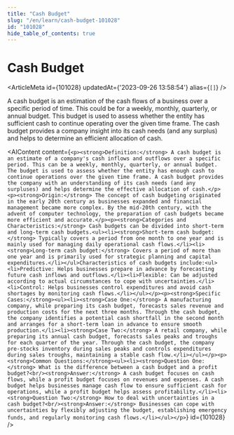 ```yaml
---
title: "Cash Budget"
slug: "/en/learn/cash-budget-101028"
id: "101028"
hide_table_of_contents: true
---
```



# Cash Budget

<ArticleMeta id={101028} updatedAt={'2023-09-26 13:58:54'} alias={`[]`} />
<div className='border-solid border-b border-t-0 my-4 border-[var(--ifm-color-gray-300)]' />

A cash budget is an estimation of the cash flows of a business over a specific period of time. This could be for a weekly, monthly, quarterly, or annual budget. This budget is used to assess whether the entity has sufficient cash to continue operating over the given time frame. The cash budget provides a company insight into its cash needs (and any surplus) and helps to determine an efficient allocation of cash.

<AIContent content={`<p><strong>Definition:</strong> A cash budget is an estimate of a company's cash inflows and outflows over a specific period. This can be a weekly, monthly, quarterly, or annual budget. The budget is used to assess whether the entity has enough cash to continue operations over the given time frame. A cash budget provides the company with an understanding of its cash needs (and any surpluses) and helps determine the effective allocation of cash.</p><p><strong>Origin:</strong> The concept of cash budgeting originated in the early 20th century as businesses expanded and financial management became more complex. By the mid-20th century, with the advent of computer technology, the preparation of cash budgets became more efficient and accurate.</p><p><strong>Categories and Characteristics:</strong> Cash budgets can be divided into short-term and long-term cash budgets.<ul><li><strong>Short-term cash budget:</strong> Typically covers a period from one month to one year and is mainly used for managing daily operational cash flows.</li><li><strong>Long-term cash budget:</strong> Covers a period of more than one year and is primarily used for strategic planning and capital expenditures.</li></ul>Characteristics of cash budgets include:<ul><li>Predictive: Helps businesses prepare in advance by forecasting future cash inflows and outflows.</li><li>Flexible: Can be adjusted according to actual circumstances to cope with uncertainties.</li><li>Control: Helps businesses control expenditures and avoid cash shortages by monitoring cash flows.</li></ul></p><p><strong>Specific Cases:</strong><ul><li><strong>Case One:</strong> A manufacturing company, while preparing its cash budget, forecasts sales revenue and production costs for the next three months. Through the cash budget, the company identifies a potential cash shortfall in the second month and arranges for a short-term loan in advance to ensure smooth production.</li><li><strong>Case Two:</strong> A retail company, while preparing its annual cash budget, forecasts sales peaks and troughs for each quarter of the year. Through the cash budget, the company pre-stocks inventory during sales peaks and controls expenditures during sales troughs, maintaining a stable cash flow.</li></ul></p><p><strong>Common Questions:</strong><ul><li><strong>Question One:</strong> What is the difference between a cash budget and a profit budget?<br/><strong>Answer:</strong> A cash budget focuses on cash flows, while a profit budget focuses on revenues and expenses. A cash budget helps businesses manage cash flow to ensure sufficient cash for operations, while a profit budget helps assess profitability.</li><li><strong>Question Two:</strong> How to deal with uncertainties in a cash budget?<br/><strong>Answer:</strong> Businesses can cope with uncertainties by flexibly adjusting the budget, establishing emergency funds, and regularly monitoring cash flows.</li></ul></p>`} id={101028} />
